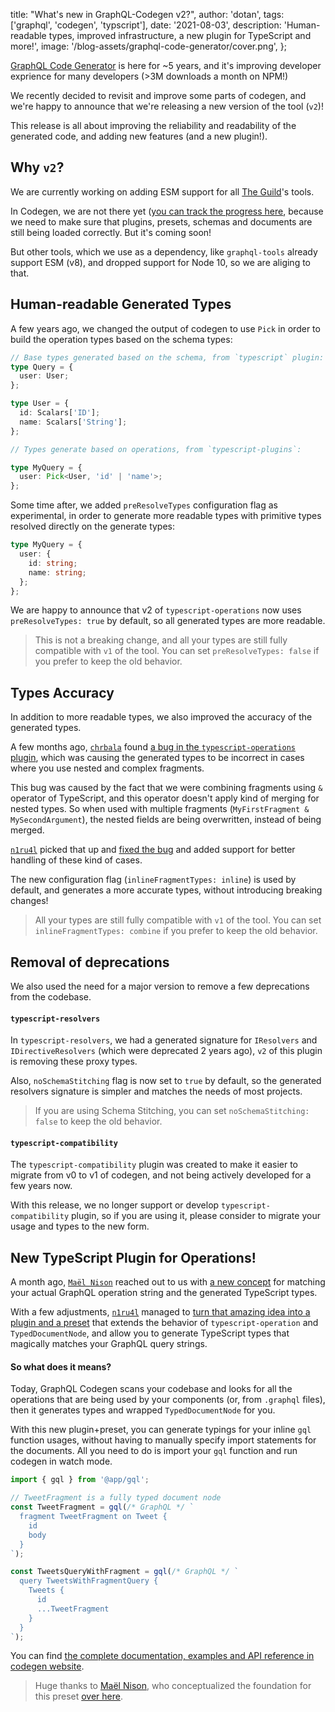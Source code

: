 
  title: "What's new in GraphQL-Codegen v2?",
  author: 'dotan',
  tags: ['graphql', 'codegen', 'typscript'],
  date: '2021-08-03',
  description:
    'Human-readable types, improved infrastructure, a new plugin for TypeScript and more!',
  image: '/blog-assets/graphql-code-generator/cover.png',
};


[GraphQL Code Generator](https://github.com/dotansimha/graphql-code-generator/) is here for ~5 years, and it's improving developer exprience for many developers (>3M downloads a month on NPM!)

We recently decided to revisit and improve some parts of codegen, and we're happy to announce that we're releasing a new version of the tool (`v2`)!

This release is all about improving the reliability and readability of the generated code, and adding new features (and a new plugin!).

## Why `v2`?

We are currently working on adding ESM support for all [The Guild](http://the-guild.dev/)'s tools.

In Codegen, we are not there yet ([you can track the progress here](https://github.com/dotansimha/graphql-code-generator/pull/6102), because we need to make sure that plugins, presets, schemas and documents are still being loaded correctly. But it's coming soon!

But other tools, which we use as a dependency, like `graphql-tools` already support ESM (v8), and dropped support for Node 10, so we are aliging to that.

## Human-readable Generated Types

A few years ago, we changed the output of codegen to use `Pick` in order to build the operation types based on the schema types:

```ts
// Base types generated based on the schema, from `typescript` plugin:
type Query = {
  user: User;
};

type User = {
  id: Scalars['ID'];
  name: Scalars['String'];
};

// Types generate based on operations, from `typescript-plugins`:

type MyQuery = {
  user: Pick<User, 'id' | 'name'>;
};
```

Some time after, we added `preResolveTypes` configuration flag as experimental, in order to generate more readable types with primitive types resolved directly on the generate types:

```ts
type MyQuery = {
  user: {
    id: string;
    name: string;
  };
};
```

We are happy to announce that v2 of `typescript-operations` now uses `preResolveTypes: true` by default, so all generated types are more readable.

> This is not a breaking change, and all your types are still fully compatible with `v1` of the tool. You can set `preResolveTypes: false` if you prefer to keep the old behavior.

## Types Accuracy

In addition to more readable types, we also improved the accuracy of the generated types.

A few months ago, [`chrbala`](https://github.com/chrbala) found [a bug in the `typescript-operations` plugin](https://github.com/dotansimha/graphql-code-generator/issues/6149), which was causing the generated types to be incorrect in cases where you use nested and complex fragments.

This bug was caused by the fact that we were combining fragments using `&` operator of TypeScript, and this operator doesn't apply kind of merging for nested types. So when used with multiple fragments (`MyFirstFragment & MySecondArgument`), the nested fields are being overwritten, instead of being merged.

[`n1ru4l`](https://github.com/n1ru4l) picked that up and [fixed the bug](https://github.com/dotansimha/graphql-code-generator/pull/6184) and added support for better handling of these kind of cases.

The new configuration flag (`inlineFragmentTypes: inline`) is used by default, and generates a more accurate types, without introducing breaking changes!

> All your types are still fully compatible with `v1` of the tool. You can set `inlineFragmentTypes: combine` if you prefer to keep the old behavior.

## Removal of deprecations

We also used the need for a major version to remove a few deprecations from the codebase.

#### `typescript-resolvers`

In `typescript-resolvers`, we had a generated signature for `IResolvers` and `IDirectiveResolvers` (which were deprecated 2 years ago), `v2` of this plugin is removing these proxy types.

Also, `noSchemaStitching` flag is now set to `true` by default, so the generated resolvers signature is simpler and matches the needs of most projects.

> If you are using Schema Stitching, you can set `noSchemaStitching: false` to keep the old behavior.

#### `typescript-compatibility`

The `typescript-compatibility` plugin was created to make it easier to migrate from v0 to v1 of codegen, and not being actively developed for a few years now.

With this release, we no longer support or develop `typescript-compatibility` plugin, so if you are using it, please consider to migrate your usage and types to the new form.

## New TypeScript Plugin for Operations!

A month ago, [`Maël Nison`](https://github.com/arcanis) reached out to us with [a new concept](https://github.com/arcanis/graphql-typescript-integration) for matching your actual GraphQL operation string and the generated TypeScript types.

With a few adjustments, [`n1ru4l`](https://github.com/n1ru4l) managed to [turn that amazing idea into a plugin and a preset](https://github.com/dotansimha/graphql-code-generator/pull/6267) that extends the behavior of `typescript-operation` and `TypedDocumentNode`, and allow you to generate TypeScript types that magically matches your GraphQL query strings.

#### So what does it means?

Today, GraphQL Codegen scans your codebase and looks for all the operations that are being used by your components (or, from `.graphql` files), then it generates types and wrapped `TypedDocumentNode` for you.

With this new plugin+preset, you can generate typings for your inline `gql` function usages, without having to manually specify import statements for the documents. All you need to do is import your `gql` function and run codegen in watch mode.

```ts
import { gql } from '@app/gql';

// TweetFragment is a fully typed document node
const TweetFragment = gql(/* GraphQL */ `
  fragment TweetFragment on Tweet {
    id
    body
  }
`);

const TweetsQueryWithFragment = gql(/* GraphQL */ `
  query TweetsWithFragmentQuery {
    Tweets {
      id
      ...TweetFragment
    }
  }
`);
```

You can find [the complete documentation, examples and API reference in codegen website](https://www.graphql-code-generator.com/docs/presets/gql-tag-operations).

> Huge thanks to [Maël Nison](https://github.com/arcanis), who conceptualized the foundation for this preset [over here](https://github.com/arcanis/graphql-typescript-integration).
